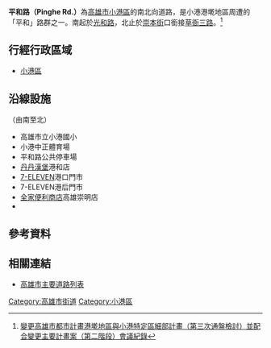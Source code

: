 {{Infobox TwRoad2
|bgcolorh=DARKGREEN
|colorh=white
|code=
|name= 平和路
|enname= Pinghe Rd.
|level= 一般道路
|length=
|sec=
|lastext=
|line=
|start= [[光和路|光和路]]
|end= [[崇本街|崇本街]]
|junc= 
|img=
|cap=
|size=
|left= [[草衙路|草衙三路]]
|right= 
|leftlink= 草衙三路
|leftdirection= N
|rightlink= 
|rightdirection= S
|SN=
|SNtype=
|SNNum=
|SN2=
|SN2type=
|SN2Num=
|SN3=
|SN3type=
|SN3Num=
}}
'''平和路（Pinghe Rd.）'''為[[高雄市|高雄市]][[小港區|小港區]]的南北向道路，是小港港墘地區周遭的「平和」路群之一。南起於[[光和路|光和路]]，北止於[[崇本街|崇本街]]口銜接[[草衙路|草衙三路]]。<ref>[https://urbanebook.kcg.gov.tw/books/wholeway1/809/pdf/source/13584900227413.pdf 變更高雄市都市計畫港墘地區與小港特定區細部計畫（第三次通盤檢討）並配合變更主要計畫案（第二階段）會議紀錄]{{Dead link}}</ref>
== 行經行政區域 ==
* [[小港區|小港區]]
== 沿線設施 ==
（由南至北）
* 高雄市立小港國小
* 小港中正體育場
* 平和路公共停車場
* [[丹丹漢堡|丹丹漢堡]]港和店
* [[7-ELEVEN|7-ELEVEN]]港口門市
* 7-ELEVEN港后門市
* [[全家便利商店|全家便利商店]]高雄崇明店
* 
== 參考資料 ==
{{Reflist}}

== 相關連結 ==
* [[高雄市主要道路列表|高雄市主要道路列表]]

{{高雄市重要道路}}

[[Category:高雄市街道|Category:高雄市街道]]
[[Category:小港區|Category:小港區]]